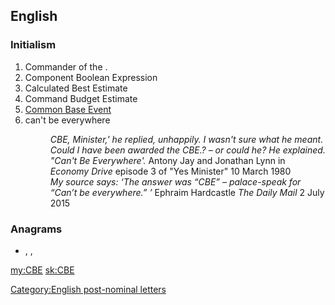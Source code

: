 ==English==

===Initialism===
{{rfc-header|Initialism}}
{{en-initialism}}
# Commander of the {{w|Order of the British Empire}}.
# Component Boolean Expression
# Calculated Best Estimate
# Command Budget Estimate
# [[w:Common Base Event|Common Base Event]]
# can't be everywhere
#: ''CBE, Minister,' he replied, unhappily. I wasn't sure what he meant. Could I have been awarded the CBE.? – or could he? He explained. "Can't Be Everywhere'.''  Antony Jay and Jonathan Lynn in ''Economy Drive'' episode 3 of "Yes Minister" 10 March 1980
#: ''My source says: ‘The answer was “CBE” – palace-speak for “Can’t be everywhere.” ’ '' Ephraim Hardcastle ''The Daily Mail'' 2 July 2015

===Anagrams===
* {{l|en|BCE}}, {{l|en|B.C.E.}}, {{l|en|ECB}}

[[my:CBE]]
[[sk:CBE]]

[[Category:English post-nominal letters]]